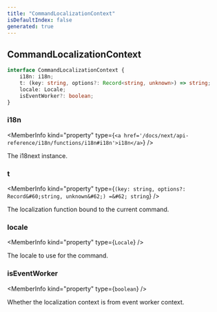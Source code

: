 ```yaml
---
title: "CommandLocalizationContext"
isDefaultIndex: false
generated: true
---
```



<!-- This file was generated from the CommandKit source. Do not modify. Instead, re-run the "docgen" script -->


## CommandLocalizationContext

<GenerationInfo sourceFile="packages/i18n/src/i18n.ts" sourceLine="68" packageName="@commandkit/i18n" />



```ts title="Signature"
interface CommandLocalizationContext {
    i18n: i18n;
    t: (key: string, options?: Record<string, unknown>) => string;
    locale: Locale;
    isEventWorker?: boolean;
}
```

<div className="members-wrapper">

### i18n

<MemberInfo kind="property" type={`<a href='/docs/next/api-reference/i18n/functions/i18n#i18n'>i18n</a>`}   />

The i18next instance.
### t

<MemberInfo kind="property" type={`(key: string, options?: Record&#60;string, unknown&#62;) =&#62; string`}   />

The localization function bound to the current command.
### locale

<MemberInfo kind="property" type={`Locale`}   />

The locale to use for the command.
### isEventWorker

<MemberInfo kind="property" type={`boolean`}   />

Whether the localization context is from event worker context.


</div>
